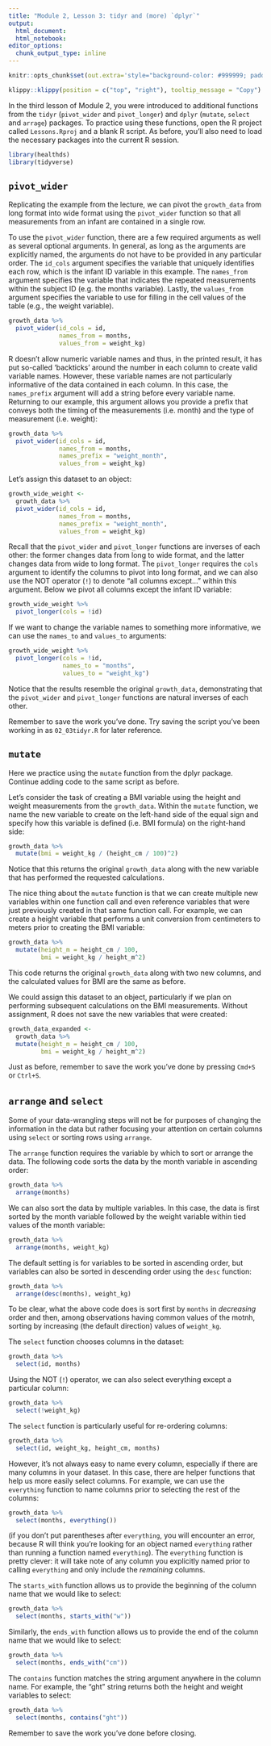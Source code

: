 ```yaml
---
title: "Module 2, Lesson 3: tidyr and (more) `dplyr`"
output: 
  html_document:
  html_notebook:
editor_options: 
  chunk_output_type: inline
---
```


```r
knitr::opts_chunk$set(out.extra='style="background-color: #999999; padding:7px; display: inline-block;"')
```

```r
klippy::klippy(position = c("top", "right"), tooltip_message = "Copy")
```

In the third lesson of Module 2, you were introduced to additional functions from
the `tidyr` (`pivot_wider` and `pivot_longer`) and `dplyr` (`mutate`, `select` and `arrage`)
packages. To practice using these functions, open the R project called
`Lessons.Rproj` and a blank R script. As before, you'll also need to
load the necessary packages into the current R session.

```r
library(healthds)
library(tidyverse)
```

## `pivot_wider`

Replicating the example from the lecture, we can pivot the `growth_data` from
long format into wide format using the `pivot_wider` function so that all
measurements from an infant are contained in a single row.

To use the `pivot_wider` function, there are a few required arguments as well
as several optional arguments. In general, as long as the arguments are
explicitly named, the arguments do not have to be provided in any particular order. 
The `id_cols` argument specifies the variable that 
uniquely identifies each row, which is the infant ID variable in this example. 
The `names_from` argument
specifies the variable that indicates the repeated measurements within the
subject ID (e.g. the months variable). Lastly, the `values_from` argument
specifies the variable to use for filling in the cell values of the table (e.g.,
the weight variable).

```r
growth_data %>%
  pivot_wider(id_cols = id,
              names_from = months,
              values_from = weight_kg)
```

R doesn't allow numeric variable names and thus, in the printed result, it 
has put so-called 'backticks' around the number in each column to create valid 
variable names. However, these variable names are not particularly informative 
of the data contained in each
column. In this case, the `names_prefix` argument will add a string
before every variable name. Returning to our example, this argument allows you
provide a prefix that conveys both the timing of the measurements (i.e. month)
and the type of measurement (i.e. weight):

```r
growth_data %>%
  pivot_wider(id_cols = id,
              names_from = months,
              names_prefix = "weight_month",
              values_from = weight_kg)
```

Let's assign this dataset to an object:

```r
growth_wide_weight <-
  growth_data %>%
  pivot_wider(id_cols = id,
              names_from = months,
              names_prefix = "weight_month",
              values_from = weight_kg)
```

Recall that the `pivot_wider` and `pivot_longer` functions are inverses of each
other: the former changes data from long to wide format, and the latter changes
data from wide to long format. The `pivot_longer` requires the `cols` argument to 
identify the columns to pivot into long format, and we can also use the NOT 
operator (`!`) to denote "all columns except..." within this argument. Below 
we pivot all columns except the infant ID variable:

```r
growth_wide_weight %>%
  pivot_longer(cols = !id)
```

If we want to change the variable names to something more informative, we can
use the `names_to` and `values_to` arguments:

```r
growth_wide_weight %>%
  pivot_longer(cols = !id,
               names_to = "months",
               values_to = "weight_kg")
```

Notice that the results resemble the original `growth_data`, demonstrating that
the `pivot_wider` and `pivot_longer` functions are natural inverses of each
other.

Remember to save the work you've done. Try saving the script you've been working
in as `02_03tidyr.R` for later reference.

## `mutate`

Here we practice using the `mutate` function from the dplyr package. Continue
adding code to the same script as before. 

Let's consider the task of creating a BMI variable using the height and weight
measurements from the `growth_data`. Within the `mutate` function, we name the
new variable to create on the left-hand side of the equal sign and specify how 
this variable is defined (i.e. BMI formula) on the right-hand side:

```r
growth_data %>%
  mutate(bmi = weight_kg / (height_cm / 100)^2)
```

Notice that this returns the original `growth_data` along with the new variable
that has performed the requested calculations.

The nice thing about the `mutate` function is that we can create multiple new
variables within one function call and even reference variables that were just
previously created in that same function call. For example, we can create
a height variable that performs a unit conversion from centimeters to meters
prior to creating the BMI variable:

```r
growth_data %>%
  mutate(height_m = height_cm / 100,
         bmi = weight_kg / height_m^2)
```

This code returns the original `growth_data` along with two new columns, and
the calculated values for BMI are the same as before.

We could assign this dataset to an object, particularly if we plan on
performing subsequent calculations on the BMI measurements. Without assignment,
R does not save the new variables that were created:

```r
growth_data_expanded <-
  growth_data %>%
  mutate(height_m = height_cm / 100,
         bmi = weight_kg / height_m^2)
```

Just as before, remember to save the work you've done by pressing `Cmd+S` or
`Ctrl+S`. 

## `arrange` and `select`

Some of your data-wrangling steps will not be for purposes of changing the 
information in the data but rather focusing your attention on certain columns 
using `select` or sorting rows using `arrange`. 

The `arrange` function requires the variable by which to sort or arrange the
data. The following code sorts the data by the month variable in ascending
order:

```r
growth_data %>%
  arrange(months)
```

We can also sort the data by multiple variables. In this case, the data is first
sorted by the month variable followed by the weight variable within tied values
of the month variable:

```r
growth_data %>%
  arrange(months, weight_kg)
```

The default setting is for variables to be sorted in ascending order, but
variables can also be sorted in descending order using the `desc` function:

```r
growth_data %>%
  arrange(desc(months), weight_kg)
```

To be clear, what the above code does is sort first by `months` in *decreasing* order and then, among observations having common values of the motnh, sorting by increasing (the default direction) values of `weight_kg`. 

The `select` function chooses columns in the dataset:

```r
growth_data %>%
  select(id, months)
```

Using the NOT (`!`) operator, we can also select everything except a particular
column:

```r
growth_data %>%
  select(!weight_kg)
```

The `select` function is particularly useful for re-ordering columns:

```r
growth_data %>%
  select(id, weight_kg, height_cm, months)
```

However, it's not always easy to name every column, especially if there are
many columns in your dataset. In this case, there are helper functions that
help us more easily select columns. For example, we can use the `everything`
function to name columns prior to selecting the rest of the columns:

```r
growth_data %>%
  select(months, everything())
```

(if you don't put parentheses after `everything`, you will encounter an error, 
because R will think you're looking for an object named `everything` rather
than running a function named `everything`). The `everything` function is pretty 
clever: it will take note of any column
you explicitly named prior to calling `everything` and only include the *remaining*
columns. 

The `starts_with` function allows us to provide the beginning of the column name
that we would like to select:

```r
growth_data %>%
  select(months, starts_with("w"))
```

Similarly, the `ends_with` function allows us to provide the end of the column
name that we would like to select:

```r
growth_data %>%
  select(months, ends_with("cm"))
```

The `contains` function matches the string argument anywhere in the column name.
For example, the "ght" string returns both the height and weight variables to
select:

```r
growth_data %>%
  select(months, contains("ght"))
```

Remember to save the work you've done before closing. 
